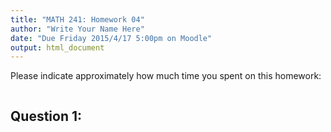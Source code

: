 ```yaml
---
title: "MATH 241: Homework 04"
author: "Write Your Name Here"
date: "Due Friday 2015/4/17 5:00pm on Moodle"
output: html_document
---
```


Please indicate approximately how much time you spent on this homework:

```r

```



## Question 1:
